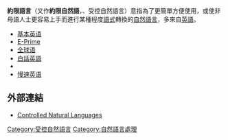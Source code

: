 {{expert|subject=語言學}}
{{Expand|time=2014-05-04T08:01:02+00:00}}

'''約限語言'''（又作'''約限自然語'''，{{lang-en|Controlled natural language}}、受控自然語言）意指為了更簡單方便使用，或使非母語人士更容易上手而進行某種程度[[語式|語式]]轉換的[[自然語言|自然語言]]，多來自[[英語|英語]]。
* [[基本英语|基本英语]]
* [[E-Prime|E-Prime]]
* [[全球语|全球语]]
* [[白話英語|白話英語]]
* {{link-en|簡化英語|Simplified English}}
* [[慢速英语|慢速英语]]

==外部連結==
*[https://sites.google.com/site/controllednaturallanguage/ Controlled Natural Languages] {{Wayback|url=https://sites.google.com/site/controllednaturallanguage/ |date=20210308080234 }}

{{Constructed languages|state = uncollapsed}}
{{lang-stub}}

[[Category:受控自然語言|Category:受控自然語言]]
[[Category:自然語言處理|Category:自然語言處理]]